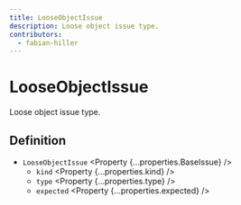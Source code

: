 ```yaml
---
title: LooseObjectIssue
description: Loose object issue type.
contributors:
  - fabian-hiller
---
```



# LooseObjectIssue

Loose object issue type.

## Definition

- `LooseObjectIssue` <Property {...properties.BaseIssue} />
  - `kind` <Property {...properties.kind} />
  - `type` <Property {...properties.type} />
  - `expected` <Property {...properties.expected} />
